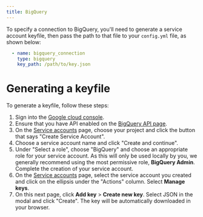 ```yaml
---
title: BigQuery
---
```


To specify a connection to BigQuery, you'll need to generate a service account
keyfile, then pass the path to that file to your `config.yml` file, as shown below:

```yaml
  - name: bigquery_connection
    type: bigquery
    key_path: /path/to/key.json
```

# Generating a keyfile

To generate a keyfile, follow these steps:

1. Sign into the [Google cloud console](https://console.cloud.google.com/).
2. Ensure that you have API enabled on the [BigQuery API page](https://console.cloud.google.com/apis/library/bigquery.googleapis.com).
3. On the [Service accounts](https://console.cloud.google.com/projectselector2/iam-admin/serviceaccounts) page, choose your project and click the button that says "Create Service Account".
4. Choose a service account name and click "Create and continue".
5. Under "Select a role", choose "BigQuery" and choose an appropriate role for your service account. As this will only be used locally by you, we generally recommend using the most permissive role, **BigQuery Admin**. Complete the creation of your service account.
6. On the [Service accounts](https://console.cloud.google.com/projectselector2/iam-admin/serviceaccounts) page, select the service account you created and click on the ellipsis under the "Actions" column. Select **Manage keys**.
7. On this next page, click **Add key** > **Create new key**. Select JSON in the modal and click "Create". The key will be automatically downloaded in your browser.
